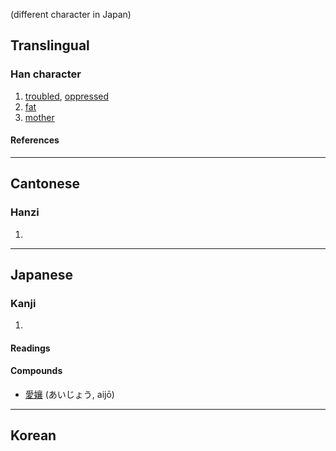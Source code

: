 {{see|嬢|娘}} (different character in Japan)

==Translingual==
===Han character===
{{Han char|rn=38|rad=女|as=17|sn=20|four=4043<sub>2</sub>|canj=女卜口女 (VYRV)}}
# [[trouble]]d, [[oppress]]ed
# [[fat]]
# [[mother]]
====References====
{{Han ref|kx=0274.070|dkj=06891|dj=0542.240|hdz=21090.140|uh=5B43|ud=23363|bh=C45D|bd=50269}}

----
==Cantonese==
===Hanzi===
{{yue-hanzi|jyut=|y=neung4}}
# {{defn|Cantonese}}

----
==Japanese==
===Kanji===
{{ja-kanji|grade=|rs=女17}}
# {{defn|Japanese}} 
====Readings====
{{ja-readings|on=[[じょう]] (jō)|kun=[[むすめ]] (musume)}}
====Compounds====
*[[愛孃]] (あいじょう, aijō)
----
==Korean==
===Hanja===
{{ko-hanja|hangeul=양|rv=yang|mr=yang}}
# {{defn|Korean}}



[[Category:CJKV simplified characters which already existed as traditional characters]]

----
==Mandarin==
===Hanzi===
{{cmn-hanzi|pin=[[náng]] ([[nang2]]), [[niáng]] ([[niang2]]), [[ráng]] ([[rang2]]), [[rǎng]] ([[rang3]])|wg=nang<sup>2</sup>, niang<sup>2</sup>, jang<sup>2</sup>, jang<sup>3</sup>}}
# {{defn|Mandarin}}

[[fr:孃]]
[[ja:孃]]